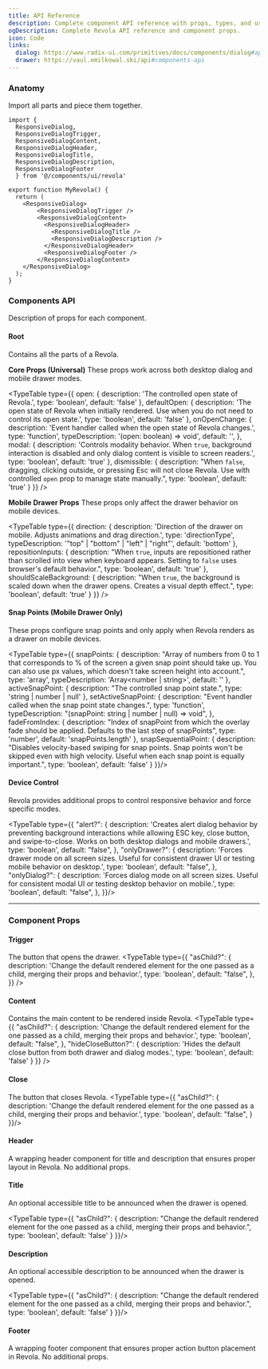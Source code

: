 ```yaml
---
title: API Reference
description: Complete component API reference with props, types, and usage examples.
ogDescription: Complete Revola API reference and component props.
icon: Code
links: 
  dialog: https://www.radix-ui.com/primitives/docs/components/dialog#api-reference
  drawer: https://vaul.emilkowal.ski/api#components-api
---
```


### Anatomy
Import all parts and piece them together.

```tsx 
import {
  ResponsiveDialog, 
  ResponsiveDialogTrigger, 
  ResponsiveDialogContent, 
  ResponsiveDialogHeader, 
  ResponsiveDialogTitle, 
  ResponsiveDialogDescription, 
  ResponsiveDialogFooter
  } from '@/components/ui/revola'
```

```tsx
export function MyRevola() {
  return (
    <ResponsiveDialog>
        <ResponsiveDialogTrigger />
        <ResponsiveDialogContent>
          <ResponsiveDialogHeader>
            <ResponsiveDialogTitle />
            <ResponsiveDialogDescription />
          </ResponsiveDialogHeader>
          <ResponsiveDialogFooter />
        </ResponsiveDialogContent>
    </ResponsiveDialog>
  );
}
```

### Components API
Description of props for each component.

#### Root
Contains all the parts of a Revola.

**Core Props (Universal)**
These props work across both desktop dialog and mobile drawer modes.

<TypeTable
  type={{
    open: {
      description: 'The controlled open state of Revola.',
      type: 'boolean',
      default: 'false'
    },
    defaultOpen: {
      description: 'The open state of Revola when initially rendered. Use when you do not need to control its open state.',
      type: 'boolean',
      default: 'false'
    },
    onOpenChange: {
      description: 'Event handler called when the open state of Revola changes.',
      type: 'function',
      typeDescription: '(open: boolean) => void',
      default: '',
    },
    modal: {
      description: 'Controls modality behavior. When `true`, background interaction is disabled and only dialog content is visible to screen readers.',
      type: 'boolean',
      default: 'true'
    },
    dismissible: {
      description: "When `false`, dragging, clicking outside, or pressing Esc will not close Revola. Use with controlled `open` prop to manage state manually.",
      type: 'boolean',
      default: 'true'
    }
  }}
/>

**Mobile Drawer Props**
These props only affect the drawer behavior on mobile devices.

<TypeTable
  type={{
    direction: {
      description: 'Direction of the drawer on mobile. Adjusts animations and drag direction.',
      type: 'directionType',
      typeDescription: '"top" | "bottom" | "left" | "right"',
      default: 'bottom'
    },
    repositionInputs: {
      description: "When `true`, inputs are repositioned rather than scrolled into view when keyboard appears. Setting to `false` uses browser's default behavior.",
      type: 'boolean',
      default: 'true'
    },
    shouldScaleBackground: {
      description: "When `true`, the background is scaled down when the drawer opens. Creates a visual depth effect.",
      type: 'boolean',
      default: 'true'
    }
  }}
/>

#### Snap Points (Mobile Drawer Only)
These props configure snap points and only apply when Revola renders as a drawer on mobile devices.

<TypeTable type={{
  snapPoints: {
    description: "Array of numbers from 0 to 1 that corresponds to % of the screen a given snap point should take up. You can also use px values, which doesn't take screen height into account.",
    type: 'array',
    typeDescription: 'Array<number | string>',
    default: ''
  },
  activeSnapPoint: {
    description: "The controlled snap point state.",
    type: 'string | number | null'
  },
  setActiveSnapPoint: {
    description: "Event handler called when the snap point state changes.",
    type: 'function',
    typeDescription: "(snapPoint: string | number | null) => void",
  },
  fadeFromIndex: {
    description: "Index of snapPoint from which the overlay fade should be applied. Defaults to the last step of snapPoints",
    type: 'number',
    default: 'snapPoints.length'
  },
  snapSequentialPoint: {
    description: "Disables velocity-based swiping for snap points. Snap points won't be skipped even with high velocity. Useful when each snap point is equally important.",
    type: 'boolean',
    default: 'false'
  }
}}/>

#### Device Control
Revola provides additional props to control responsive behavior and force specific modes.

<TypeTable type={{
    "alert?": {
      description:
        'Creates alert dialog behavior by preventing background interactions while allowing ESC key, close button, and swipe-to-close. Works on both desktop dialogs and mobile drawers.',
      type: 'boolean',
      default: "false",
    },
   "onlyDrawer?": {
      description:
        'Forces drawer mode on all screen sizes. Useful for consistent drawer UI or testing mobile behavior on desktop.',
      type: 'boolean',
      default: "false",
    },
    "onlyDialog?": {
      description:
        'Forces dialog mode on all screen sizes. Useful for consistent modal UI or testing desktop behavior on mobile.',
      type: 'boolean',
      default: "false",
    },
 }}/>

---

### Component Props

#### Trigger
The button that opens the drawer.
<TypeTable
  type={{
    "asChild?": {
      description:
        'Change the default rendered element for the one passed as a child, merging their props and behavior.',
      type: 'boolean',
      default: "false",
    },
  }}
/>

#### Content
Contains the main content to be rendered inside Revola.
<TypeTable type={{
  "asChild?": {
    description: 'Change the default rendered element for the one passed as a child, merging their props and behavior.',
    type: 'boolean',
    default: "false",
  },
  "hideCloseButton?": {
    description: 'Hides the default close button from both drawer and dialog modes.',
    type: 'boolean',
    default: 'false'
  }
}} />

#### Close
The button that closes Revola.
<TypeTable type={{
  "asChild?": {
     description: 'Change the default rendered element for the one passed as a child, merging their props and behavior.',
    type: 'boolean',
    default: "false",
  }
}}/>

#### Header
A wrapping header component for title and description that ensures proper layout in Revola. No additional props.

#### Title
An optional accessible title to be announced when the drawer is opened.

<TypeTable type={{
  "asChild?": {
    description: "Change the default rendered element for the one passed as a child, merging their props and behavior.",
    type: 'boolean',
    default: 'false'
  } 
}}/>

#### Description
An optional accessible description to be announced when the drawer is opened.

<TypeTable type={{
  "asChild?": {
    description: "Change the default rendered element for the one passed as a child, merging their props and behavior.",
    type: 'boolean',
    default: 'false'
  }
}}/>

#### Footer
A wrapping footer component that ensures proper action button placement in Revola. No additional props.